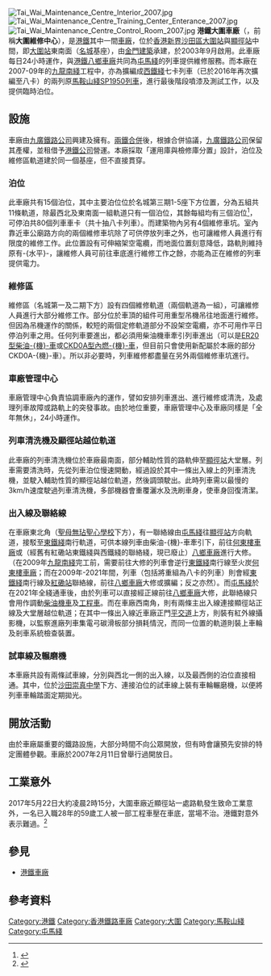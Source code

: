 {{Infobox railway depot
 | name         = 港鐵大圍車廠<br>MTR Tai Wai Depot
 | image        = KCR TaiWaiMaintenanceCentre.jpg
 | image_width  = 
 | image_alt    = 
 | caption      = 港鐵大圍車廠入口
 | location     = [[香港|香港]][[新界|新界]][[沙田區|沙田區]][[大圍|大圍]][[美田路|美田路]]1號
 | coordinates  = 
 | owner        = [[九廣鐵路公司|九廣鐵路公司]]
 | operator     = [[香港鐵路有限公司|香港鐵路有限公司]]
 | depotcode    = 
 | type         = 地面車廠
 | opened       = 2003年
 | closed       = 
 | original     = 
 | pregrouping  = 
 | postgrouping = 
 | rollingstock = [[港鐵近畿川崎列車|港鐵近畿川崎列車]]<br>[[港鐵屯馬綫中國製列車|港鐵屯馬綫中國製列車]]
 | routes       = [[屯馬綫|屯馬綫]]
}}
[[File:Tai_Wai_Maintenance_Centre_Interior_2007.jpg|thumb]]
[[File:Tai_Wai_Maintenance_Centre_Training_Center_Enterance_2007.jpg|thumb]]
[[File:Tai_Wai_Maintenance_Centre_Control_Room_2007.jpg|thumb]]
'''港鐵大圍車廠'''（{{lang-en|'''MTR Tai Wai Depot'''}}，前稱'''大圍維修中心'''），是[[港鐵|港鐵]]其中一間[[車廠|車廠]]，位於[[香港|香港]][[新界|新界]][[沙田區|沙田區]][[大圍站|大圍站]]與[[顯徑站|顯徑站]]中間，即[[大圍站|大圍站]]東南面（[[名城_(香港)|名城]]基座），由[[金門建築|金門建築]]承建，於2003年9月啟用。此車廠每日24小時運作，與[[港鐵八鄉車廠|港鐵八鄉車廠]]共同為[[屯馬綫|屯馬綫]]的列車提供維修服務。而本廠在2007-09年的[[九龍南綫|九龍南綫]]工程中，亦為擴編成[[西鐵綫|西鐵綫]]七卡列車（已於2016年再次擴編至八卡）的兩列原[[馬鞍山綫|馬鞍山綫]][[港鐵伊藤忠近畿川崎列車|SP1950列車]]，進行最後階段噴漆及測試工作，以及提供臨時泊位。

== 設施 ==
車廠由[[九廣鐵路公司|九廣鐵路公司]]興建及擁有。[[兩鐵合併|兩鐵合併]]後，根據合併協議，[[九廣鐵路公司|九廣鐵路公司]]保留其產權，並租借予[[港鐵公司|港鐵公司]]營運。本廠採取「運用庫與檢修庫分置」設計，泊位及維修區軌道建於同一個基座，但不直接貫穿。

=== 泊位 ===
此車廠共有15個泊位，其中主要泊位位於名城第三期1-5座下方位置，分為五組共11條軌道，除最西北及東南面一組軌道只有一個泊位，其餘每組均有三個泊位<ref>{{Cite web |url=http://www.epd.gov.hk/eia/register/permit/latest/figure/fep034-2.pdf |title=馬鞍山線環評報告-大圍車廠佈局圖 |access-date=2017-09-30 |archive-date=2018-10-28 |archive-url=https://web.archive.org/web/20181028044443/https://www.epd.gov.hk/eia/register/permit/latest/figure/fep034-2.pdf |dead-url=no }}</ref>，可停泊共80個列車車卡（共十抽八卡列車）。而建築物內另有4個維修車坑。室內靠近車公廟路方向的兩個維修車坑除了可供停放列車之外，也可讓維修人員進行有限度的維修工作。此位置設有可伸縮架空電纜，而地面位置刻意降低，路軌則維持原有-{水平}-，讓維修人員可前往車底進行維修工作之餘，亦能為正在維修的列車提供電力。

=== 維修區 ===
維修區（名城第一及二期下方）設有四個維修軌道（兩個軌道為一組），可讓維修人員進行大部分維修工作。部分位於車頂的組件可用重型吊機吊往地面進行維修。但因為吊機運作的關係，較短的兩個定修軌道部分不設架空電纜，亦不可用作平日停泊列車之用。任何列車要進出，都必須用柴油機車牽引列車進出（可以是[[ER20型柴油機車|ER20型柴油-{機}-車]]或[[CKD0A型內燃機車|CKD0A型內燃-{機}-車]]，但目前只會使用新配屬於本廠的部分CKD0A-{機}-車）。所以非必要時，列車維修都盡量在另外兩個維修車坑進行。

=== 車廠管理中心 ===
車廠管理中心負責協調車廠內的運作，譬如安排列車進出、進行維修或清洗，及處理列車故障或路軌上的突發事故。由於地位重要，車廠管理中心及車廠同樣是「全年無休」，24小時運作。

=== 列車清洗機及顯徑站越位軌道 ===
此車廠的列車清洗機位於車廠最南面，部分輔助性質的路軌伸至[[顯徑站|顯徑站]]大堂層。列車需要清洗時，先從列車泊位慢速開動，經過設於其中一條出入線上的列車清洗機，並駛入輔助性質的顯徑站越位軌道，然後調頭駛出。此時列車需以最慢的3km/h速度駛過列車清洗機，多部機器會重覆灑水及洗刷車身，使車身回復清潔。

=== 出入線及聯絡線 ===
在車廠東北角（[[聖母無玷聖心學校|聖母無玷聖心學校]]下方），有一聯絡線由[[屯馬綫|屯馬綫]]往[[顯徑站|顯徑站]]方向軌道，接駁至[[東鐵綫|東鐵綫]]南行軌道，可供本線列車由柴油-{機}-車牽引下，前往[[港鐵何東樓車廠|何東樓車廠]]或（經舊有紅磡站東鐵綫與西鐵綫的聯絡綫，現已廢止）[[港鐵八鄉車廠|八鄉車廠]]進行大修。（在2009年[[九龍南綫|九龍南綫]]完工前，需要前往大修的列車會逆行[[東鐵綫|東鐵綫]]南行線至火炭[[何東樓車廠|何東樓車廠]]；而在2009年-2021年間，列車（包括將重組為八卡的列車）則會經[[東鐵綫|東鐵綫]]南行線及[[紅磡站|紅磡站]]聯絡線，前往[[八鄉車廠|八鄉車廠]]大修或擴編；反之亦然）。而[[屯馬綫|屯馬綫]]於在2021年全綫通車後，由於列車可以直接經正線前往[[八鄉車廠|八鄉車廠]]大修，此聯絡線只會用作調動[[柴油機車|柴油機車]]及[[工程車|工程車]]。而在車廠西南角，則有兩條主出入線連接顯徑站正線及大堂層越位軌道；在其中一條出入線近車廠正門[[平交道|平交道]]上方，則裝有紅外線攝影機，以監察進廠列車集電弓碳滑板部分損耗情況，而同一位置的軌道則裝上車輪及剎車系統檢查裝置。

=== 試車線及輾磨機 ===
本車廠共設有兩條試車線，分別與西北一側的出入線，以及最西側的泊位直接相通。其中，位於[[沙田崇真中學|沙田崇真中學]]下方、連接泊位的試車線上裝有車輪輾磨機，以便將列車車輪踏面定期拋光。

== 開放活動 ==
由於車廠屬重要的鐵路設施，大部分時間不向公眾開放，但有時會讓預先安排的特定團體參觀。車廠於2007年2月11日曾舉行過開放日。

== 工業意外 ==
2017年5月22日大約凌晨2時15分，大圍車廠近顯徑站一處路軌發生致命工業意外，一名已入職28年的59歲工人被一部工程車壓在車底，當場不治。港鐵對意外表示難過。<ref>{{cite news|title=港鐵大圍車廠工人被工程車壓斃　列工業意外|url=http://news.now.com/home/local/player?newsId=222120|accessdate=2017-05-24|publisher=Now新聞台|date=2017-05-23|archive-date=2021-08-06|archive-url=https://web.archive.org/web/20210806224300/https://news.now.com/home/local/player?newsId=222120|dead-url=no}}</ref>

== 參見 ==
*[[港鐵車廠|港鐵車廠]]

==參考資料==
{{Reflist}}

[[Category:港鐵|Category:港鐵]]
[[Category:香港鐵路車廠|Category:香港鐵路車廠]]
[[Category:大圍|Category:大圍]]
[[Category:馬鞍山綫|Category:馬鞍山綫]]
[[Category:屯馬綫|Category:屯馬綫]]